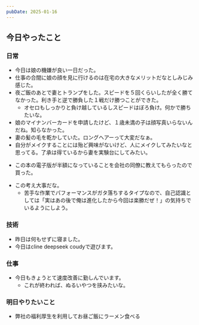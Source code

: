 ```yaml
---
pubDate: 2025-01-16
---
```



## 今日やったこと

### 日常

- 今日は娘の機嫌が良い一日だった。
- 仕事の合間に娘の顔を見に行けるのは在宅の大きなメリットだなとしみじみ感じた。
- 夜ご飯のあとで妻とトランプをした。スピードを５回くらいしたが全く勝てなかった。利き手と逆で勝負した１戦だけ勝つことができた。
	- オセロもしっかりと負け越しているしスピードはぼろ負け。何かで勝ちたいな。
- 娘のマイナンバーカードを申請したけど、１歳未満の子は顔写真いらないんだね。知らなかった。
- 妻の髪の毛を乾かしていた。ロングヘアーって大変だなぁ。
- 自分がメイクすることには殆ど興味がないけど、人にメイクしてみたいなと思ってる。了承は得ているから妻を実験台にしてみたい。


<OG url="https://book.impress.co.jp/books/1122101087" />

- この本の電子版が半額になっていることを会社の同僚に教えてもらったので買った。

<OG url="https://blog.3qe.us/entry/2025/01/15/194843" />

- この考え大事だな。
	- 苦手な作業でパフォーマンスがガタ落ちするタイプなので、自己認識としては「実はあの後で俺は進化したから今回は楽勝だぜ！」の気持ちでいるようにしよう。


### 技術

- 昨日は何もせずに寝ました。
- 今日はcline deepseek coudyで遊びます。


### 仕事

- 今日もきょうとて速度改善に勤しんでいます。
	- これが終われば、ぬるいやつを挟みたいな。

### 明日やりたいこと

- 弊社の福利厚生を利用してお昼ご飯にラーメン食べる
